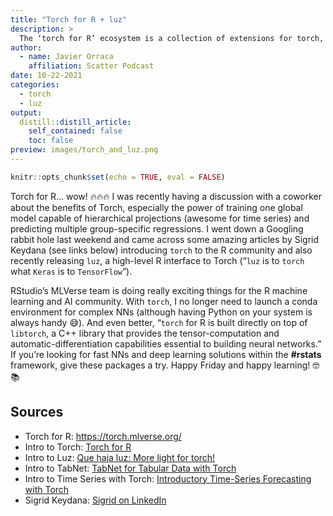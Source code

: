 ```yaml
---
title: "Torch for R + luz"
description: > 
  The ‘torch for R’ ecosystem is a collection of extensions for torch, an R framework for machine learning and artificial intelligence based on PyTorch.
author:
  - name: Javier Orraca
    affiliation: Scatter Podcast
date: 10-22-2021
categories:
  - torch
  - luz
output:
  distill::distill_article:
    self_contained: false
    toc: false
preview: images/torch_and_luz.png
---
```


```r
knitr::opts_chunk$set(echo = TRUE, eval = FALSE)
```

Torch for R... wow! 🔥🔥🔥 I was recently having a discussion with a coworker about the benefits of Torch, especially the power of training one global model capable of hierarchical projections (awesome for time series) and predicting multiple group-specific regressions. I went down a Googling rabbit hole last weekend and came across some amazing articles by Sigrid Keydana (see links below) introducing `torch` to the R community and also recently releasing `luz`, a high-level R interface to Torch ("`luz` is to `torch` what `Keras` is to `TensorFlow`").

RStudio's MLVerse team is doing really exciting things for the R machine learning and AI community. With `torch`, I no longer need to launch a conda environment for complex NNs (although having Python on your system is always handy 😅). And even better, "`torch` for R is built directly on top of `libtorch`, a C++ library that provides the tensor-computation and automatic-differentiation capabilities essential to building neural networks." If you're looking for fast NNs and deep learning solutions within the **#rstats** framework, give these packages a try. Happy Friday and happy learning! 🤓📚

## Sources

- Torch for R: [https://torch.mlverse.org/](https://torch.mlverse.org/)
- Intro to Torch: [Torch for R](https://blogs.rstudio.com/ai/posts/2020-09-29-introducing-torch-for-r/)
- Intro to Luz: [Que haja luz: More light for torch!](https://blogs.rstudio.com/ai/posts/2021-06-17-luz/)
- Intro to TabNet: [TabNet for Tabular Data with Torch](https://blogs.rstudio.com/ai/posts/2021-02-11-tabnet/)
- Intro to Time Series with Torch: [Introductory Time-Series Forecasting with Torch](https://blogs.rstudio.com/ai/posts/2021-03-10-forecasting-time-series-with-torch_1/)
- Sigrid Keydana: [Sigrid on LinkedIn](https://www.linkedin.com/in/sigrid-keydana-9a16b410/?originalSubdomain=de)